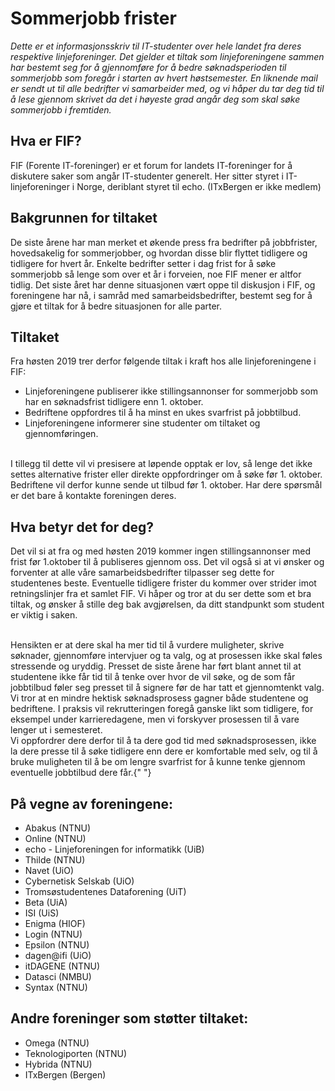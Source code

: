 # Sommerjobb frister

_Dette er et informasjonsskriv til IT-studenter over hele landet fra deres respektive
linjeforeninger. Det gjelder et tiltak som linjeforeningene sammen har bestemt seg for
å gjennomføre for å bedre søknadsperioden til sommerjobb som foregår i starten av
hvert høstsemester. En liknende mail er sendt ut til alle bedrifter vi samarbeider med,
og vi håper du tar deg tid til å lese gjennom skrivet da det i høyeste grad angår deg
som skal søke sommerjobb i fremtiden._

## Hva er FIF?

FIF (Forente IT-foreninger) er et forum for landets IT-foreninger for å diskutere saker
som angår IT-studenter generelt. Her sitter styret i IT-linjeforeninger i Norge, deriblant styret til echo. (ITxBergen er ikke medlem)

## Bakgrunnen for tiltaket

De siste årene har man merket et økende press fra bedrifter på jobbfrister,
hovedsakelig for sommerjobber, og hvordan disse blir flyttet tidligere og tidligere for
hvert år. Enkelte bedrifter setter i dag frist for å søke sommerjobb så lenge som over
et år i forveien, noe FIF mener er altfor tidlig. Det siste året har denne situasjonen
vært oppe til diskusjon i FIF, og foreningene har nå, i samråd med
samarbeidsbedrifter, bestemt seg for å gjøre et tiltak for å bedre situasjonen for alle
parter.

## Tiltaket

Fra høsten 2019 trer derfor følgende tiltak i kraft hos alle linjeforeningene i FIF:

- Linjeforeningene publiserer ikke stillingsannonser for sommerjobb som har en søknadsfrist tidligere enn 1. oktober.
- Bedriftene oppfordres til å ha minst en ukes svarfrist på jobbtilbud.
- Linjeforeningene informerer sine studenter om tiltaket og gjennomføringen.

<br />
I tillegg til dette vil vi presisere at løpende opptak er lov, så lenge det ikke settes alternative frister eller direkte oppfordringer om å søke før 1. oktober. Bedriftene vil derfor kunne sende ut tilbud før 1. oktober. Har dere spørsmål er det bare å kontakte foreningen deres.

## Hva betyr det for deg?

Det vil si at fra og med høsten 2019 kommer ingen stillingsannonser med frist før
1.oktober til å publiseres gjennom oss. Det vil også si at vi ønsker og forventer at alle
våre samarbeidsbedrifter tilpasser seg dette for studentenes beste. Eventuelle
tidligere frister du kommer over strider imot retningslinjer fra et samlet FIF. Vi
håper og tror at du ser dette som et bra tiltak, og ønsker å stille deg bak avgjørelsen,
da ditt standpunkt som student er viktig i saken.

<br />
Hensikten er at dere skal ha mer tid til å vurdere muligheter, skrive søknader, gjennomføre
intervjuer og ta valg, og at prosessen ikke skal føles stressende og uryddig. Presset
de siste årene har ført blant annet til at studentene ikke får tid til å tenke over
hvor de vil søke, og de som får jobbtilbud føler seg presset til å signere før de
har tatt et gjennomtenkt valg. Vi tror at en mindre hektisk søknadsprosess gagner
både studentene og bedriftene. I praksis vil rekrutteringen foregå ganske likt som
tidligere, for eksempel under karrieredagene, men vi forskyver prosessen til å vare
lenger ut i semesteret.
<br />
Vi oppfordrer dere derfor til å ta dere god tid med søknadsprosessen, ikke la dere
presse til å søke tidligere enn dere er komfortable med selv, og til å bruke muligheten
til å be om lengre svarfrist for å kunne tenke gjennom eventuelle jobbtilbud dere
får.{" "}

## På vegne av foreningene:

- Abakus (NTNU)
- Online (NTNU)
- echo - Linjeforeningen for informatikk (UiB)
- Thilde (NTNU)
- Navet (UiO)
- Cybernetisk Selskab (UiO)
- Tromsøstudentenes Dataforening (UiT)
- Beta (UiA)
- ISI (UiS)
- Enigma (HIOF)
- Login (NTNU)
- Epsilon (NTNU)
- dagen@ifi (UiO)
- itDAGENE (NTNU)
- Datasci (NMBU)
- Syntax (NTNU)

## Andre foreninger som støtter tiltaket:

- Omega (NTNU)
- Teknologiporten (NTNU)
- Hybrida (NTNU)
- ITxBergen (Bergen)
